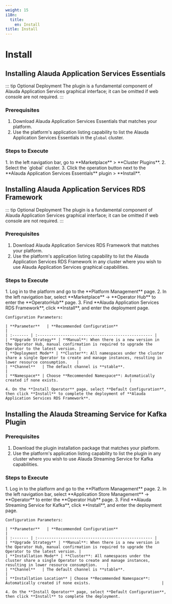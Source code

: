 ```yaml
---
weight: 15
i18n:
  title:
    en: Install
title: Install
---
```



# Install

## Installing Alauda Application Services Essentials

::: tip Optional Deployment
The plugin is a fundamental component of Alauda Application Services graphical interface; it can be omitted if web console are not required.
:::

### Prerequisites

1. Download Alauda Application Services Essentials that matches your platform.
2. Use the platform's application listing capability to list the Alauda Application Services Essentials in the `global` cluster.

### Steps to Execute

<Tabs>
  <Tab label="Web Console">
    1. In the left navigation bar, go to **Marketplace** > **Cluster Plugins**.
    2. Select the `global` cluster.
    3. Click the operation button next to the **Alauda Application Services Essentials** plugin > **Install**.
  </Tab>
</Tabs>

## Installing Alauda Application Services RDS Framework

::: tip Optional Deployment
The plugin is a fundamental component of Alauda Application Services graphical interface; it can be omitted if web console are not required.
:::

### Prerequisites

1. Download Alauda Application Services RDS Framework that matches your platform.
2. Use the platform's application listing capability to list the Alauda Application Services RDS Framework in any cluster where you wish to use Alauda Application Services graphical capabilities.

### Steps to Execute

<Tabs>
  <Tab label="Web Console">
    1. Log in to the platform and go to the **Platform Management** page.
    2. In the left navigation bar, select **Marketplace** -> **Operator Hub** to enter the **OperatorHub** page.
    3. Find **Alauda Application Services RDS Framework**, click **Install**, and enter the deployment page.

    Configuration Parameters:

    | **Parameter**   | **Recommended Configuration**                                            |
    | :------- | :-------------------------------------------------- |
    | **Upgrade Strategy** | **Manual**: When there is a new version in the Operator Hub, manual confirmation is required to upgrade the Operator to the latest version. |
    | **Deployment Mode** | **Cluster**: All namespaces under the cluster share a single Operator to create and manage instances, resulting in lower resource consumption.    |
    | **Channel**   | The default channel is **stable**.                           |
    | **Namespace** | Choose **Recommended Namespace**: Automatically created if none exists.                               |

    4. On the **Install Operator** page, select **Default Configuration**, then click **Install** to complete the deployment of **Alauda Application Services RDS Framework**.
  </Tab>
</Tabs>

## Installing the Alauda Streaming Service for Kafka Plugin

### Prerequisites

1. Download the plugin installation package that matches your platform.
2. Use the platform's application listing capability to list the plugin in any cluster where you wish to use Alauda Streaming Service for Kafka capabilities.

### Steps to Execute

<Tabs>
  <Tab label="Web Console">
    1. Log in to the platform and go to the **Platform Management** page.
    2. In the left navigation bar, select **Application Store Management** -> **Operator** to enter the **Operator Hub** page.
    3. Find **Alauda Streaming Service for Kafka**, click **Install**, and enter the deployment page.

    Configuration Parameters:

    | **Parameter**   | **Recommended Configuration**                                            |
    | :------- | :-------------------------------------------------- |
    | **Upgrade Strategy** | **Manual**: When there is a new version in the Operator Hub, manual confirmation is required to upgrade the Operator to the latest version. |
    | **Installation Mode** | **Cluster**: All namespaces under the cluster share a single Operator to create and manage instances, resulting in lower resource consumption.    |
    | **Channel**   | The default channel is **stable**.                           |
    | **Installation Location** | Choose **Recommended Namespace**: Automatically created if none exists.                               |

    4. On the **Install Operator** page, select **Default Configuration**, then click **Install** to complete the deployment.
  </Tab>
</Tabs>
